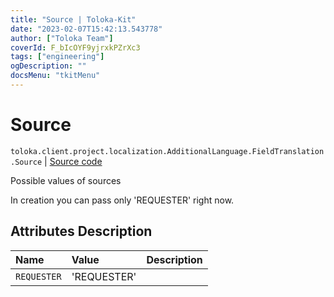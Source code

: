 ```yaml
---
title: "Source | Toloka-Kit"
date: "2023-02-07T15:42:13.543778"
author: ["Toloka Team"]
coverId: F_bIcOYF9yjrxkPZrXc3
tags: ["engineering"]
ogDescription: ""
docsMenu: "tkitMenu"
---
```


# Source
`toloka.client.project.localization.AdditionalLanguage.FieldTranslation.Source` | [Source code](https://github.com/Toloka/toloka-kit/blob/v1.1.3/src/client/project/localization.py#L29)

Possible values of sources

In creation you can pass only 'REQUESTER' right now.

## Attributes Description

| Name | Value | Description |
| :------| :-----------| :----------| 
`REQUESTER`|'REQUESTER'|